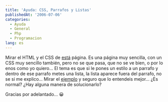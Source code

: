 ```yaml
---
title: 'Ayuda: CSS, Parrafos y Listas'
publishedAt: '2006-07-06'
categories:
  - Ayuda
  - General
  - Php
  - Programacion
lang: es
---
```


Mirar el HTML y el CSS de [está](http://www.jinlabs.com/test.php) página. Es una página muy sencilla, con un CSS muy sencillo también, pero no se que pasa, que no se ve bien, o por lo enos como yo quiero... El tema es que si le pones un estilo a un parrafo y dentro de ese parrafo metes una lista, la lista aparece fuera del parrafo, no se si me explico... Mirar el [ejemplo](http://www.jinlabs.com/test.php) y seguro que lo entendeis mejor... ¿Es normal? ¿Hay alguna manera de solucionarlo?

Gracias por adelantado... 😀
